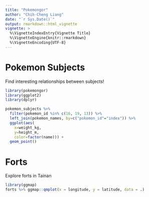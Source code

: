 ```yaml
---
title: "Pokemongor"
author: "Chih-Cheng Liang"
date: "`r Sys.Date()`"
output: rmarkdown::html_vignette
vignette: >
  %\VignetteIndexEntry{Vignette Title}
  %\VignetteEngine{knitr::rmarkdown}
  %\VignetteEncoding{UTF-8}
---
```


# Pokemon Subjects

Find interesting relationships between subjects!

```r
library(pokemongor)
library(ggplot2)
library(dplyr)

pokemon_subjects %>%
  filter(pokemon_id %in% c(16, 19, 13)) %>%
  left_join(pokemon_names, by=c("pokemon_id"="index")) %>%
  ggplot(aes(
    x=weight_kg,
    y=height_m,
    color=factor(name))) +
  geom_point()
```

# Forts

Explore forts in Tainan

```r
library(ggmap)
forts %>% ggmap::qmplot(x = longitude, y = latitude, data = .)
```

